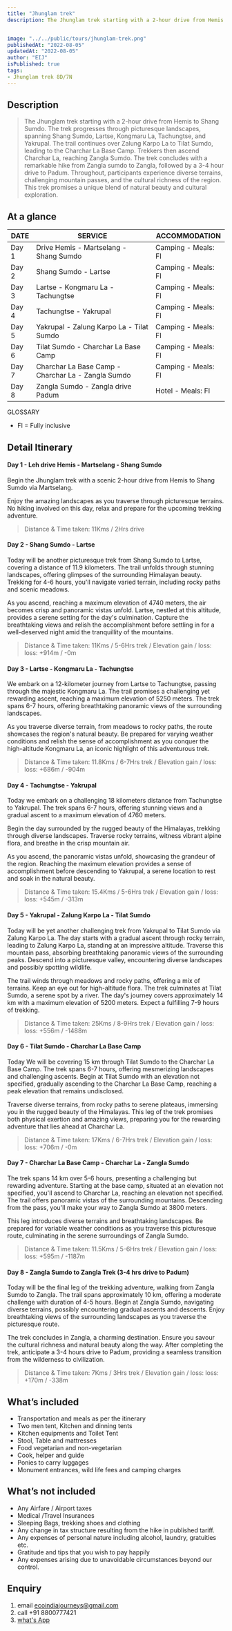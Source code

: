 ```yaml
---
title: "Jhunglam trek"
description: The Jhunglam trek starting with a 2-hour drive from Hemis to Shang Sumdo. The trek progresses through picturesque landscapes, spanning Shang Sumdo, Lartse, Kongmaru La, Tachungtse, and Yakrupal. The trail continues over Zalung Karpo La to Tilat Sumdo, leading to the Charchar La Base Camp. Trekkers then ascend Charchar La, reaching Zangla Sumdo. The trek concludes with a remarkable hike from Zangla sumdo to Zangla, followed by a 3-4 hour drive to Padum. Throughout, participants experience diverse terrains, challenging mountain passes, and the cultural richness of the region. This trek promises a unique blend of natural beauty and cultural exploration.


image: "../../public/tours/jhunglam-trek.png"
publishedAt: "2022-08-05"
updatedAt: "2022-08-05"
author: "EIJ"
isPublished: true
tags: 
- Jhunglam trek 8D/7N
---
```


## Description
> The Jhunglam trek starting with a 2-hour drive from Hemis to Shang Sumdo. The trek progresses through picturesque landscapes, spanning Shang Sumdo, Lartse, Kongmaru La, Tachungtse, and Yakrupal. The trail continues over Zalung Karpo La to Tilat Sumdo, leading to the Charchar La Base Camp. Trekkers then ascend Charchar La, reaching Zangla Sumdo. The trek concludes with a remarkable hike from Zangla sumdo to Zangla, followed by a 3-4 hour drive to Padum. Throughout, participants experience diverse terrains, challenging mountain passes, and the cultural richness of the region. This trek promises a unique blend of natural beauty and cultural exploration.    

## At a glance

| DATE   | SERVICE                                             | ACCOMMODATION                  |
| -------|-----------------------------------------------------|--------------------------------|
| Day 1  | Drive Hemis - Martselang - Shang Sumdo   | Camping - Meals: FI |
| Day 2  | Shang Sumdo - Lartse  | Camping - Meals: FI |
| Day 3  | Lartse - Kongmaru La - Tachungtse | Camping - Meals: FI |
| Day 4  | Tachungtse - Yakrupal | Camping - Meals: FI |
| Day 5  | Yakrupal - Zalung Karpo La - Tilat Sumdo |  Camping - Meals: FI |
| Day 6  | Tilat Sumdo - Charchar La Base Camp |  Camping - Meals: FI |
| Day 7  | Charchar La Base Camp - Charchar La - Zangla Sumdo |  Camping - Meals: FI |
| Day 8  | Zangla Sumdo - Zangla drive Padum |  Hotel - Meals: FI |


GLOSSARY
- FI = Fully inclusive

## Detail Itinerary

#### Day 1 - Leh drive Hemis - Martselang - Shang Sumdo 
Begin the Jhunglam trek with a scenic 2-hour drive from Hemis to Shang Sumdo via Martselang. 

Enjoy the amazing landscapes as you traverse through picturesque terrains. No hiking involved on this day, relax and prepare for the upcoming trekking adventure.
> Distance & Time taken: 11Kms / 2Hrs drive 

#### Day 2 - Shang Sumdo - Lartse 
Today will be another picturesque trek from Shang Sumdo to Lartse, covering a distance of 11.9 kilometers. The trail unfolds through stunning landscapes, offering glimpses of the surrounding Himalayan beauty. 
Trekking for 4-6 hours, you'll navigate varied terrain, including rocky paths and scenic meadows. 

As you ascend, reaching a maximum elevation of 4740 meters, the air becomes crisp and panoramic vistas unfold. Lartse, nestled at this altitude, provides a serene setting for the day's culmination. 
Capture the breathtaking views and relish the accomplishment before settling in for a well-deserved night amid the tranquillity of the mountains.
> Distance & Time taken: 11Kms / 5-6Hrs trek / Elevation gain / loss: loss: +914m / -0m


#### Day 3 - Lartse - Kongmaru La - Tachungtse 
We embark on a 12-kilometer journey from Lartse to Tachungtse, passing through the majestic Kongmaru La. 
The trail promises a challenging yet rewarding ascent, reaching a maximum elevation of 5250 meters. 
The trek spans 6-7 hours, offering breathtaking panoramic views of the surrounding landscapes. 

As you traverse diverse terrain, from meadows to rocky paths, the route showcases the region's natural beauty. Be prepared for varying weather conditions and relish the sense of accomplishment as you conquer the high-altitude Kongmaru La, an iconic highlight of this adventurous trek.
> Distance & Time taken: 11.8Kms / 6-7Hrs trek / Elevation gain / loss: loss: +686m / -904m


#### Day 4 - Tachungtse - Yakrupal 
Today we embark on a challenging 18 kilometers distance from Tachungtse to Yakrupal. The trek spans 6-7 hours, offering stunning views and a gradual ascent to a maximum elevation of 4760 meters. 

Begin the day surrounded by the rugged beauty of the Himalayas, trekking through diverse landscapes. 
Traverse rocky terrains, witness vibrant alpine flora, and breathe in the crisp mountain air. 

As you ascend, the panoramic vistas unfold, showcasing the grandeur of the region. Reaching the maximum elevation provides a sense of accomplishment before descending to Yakrupal, a serene location to rest and soak in the natural beauty.
> Distance & Time taken: 15.4Kms / 5-6Hrs trek / Elevation gain / loss: loss: +545m / -313m


#### Day 5 - Yakrupal - Zalung Karpo La - Tilat Sumdo 
Today will be yet another challenging trek from Yakrupal to Tilat Sumdo via Zalung Karpo La. 
The day starts with a gradual ascent through rocky terrain, leading to Zalung Karpo La, standing at an impressive altitude. 
Traverse this mountain pass, absorbing breathtaking panoramic views of the surrounding peaks. Descend into a picturesque valley, encountering diverse landscapes and possibly spotting wildlife. 

The trail winds through meadows and rocky paths, offering a mix of terrains. Keep an eye out for high-altitude flora. The trek culminates at Tilat Sumdo, a serene spot by a river. The day's journey covers approximately 14 km with a maximum elevation of 5200 meters. Expect a fulfilling 7-9 hours of trekking.
> Distance & Time taken: 25Kms / 8-9Hrs trek / Elevation gain / loss: loss: +556m / -1488m


#### Day 6 - Tilat Sumdo - Charchar La Base Camp
Today We will be covering 15 km through Tilat Sumdo to the Charchar La Base Camp. 
The trek spans 6-7 hours, offering mesmerizing landscapes and challenging ascents. Begin at Tilat Sumdo with an elevation not specified, gradually ascending to the Charchar La Base Camp, reaching a peak elevation that remains undisclosed. 

Traverse diverse terrains, from rocky paths to serene plateaus, immersing you in the rugged beauty of the Himalayas. This leg of the trek promises both physical exertion and amazing views, preparing you for the rewarding adventure that lies ahead at Charchar La.
> Distance & Time taken: 17Kms / 6-7Hrs trek / Elevation gain / loss: loss: +706m / -0m


#### Day 7 - Charchar La Base Camp - Charchar La - Zangla Sumdo
The trek spans 14 km over 5-6 hours, presenting a challenging but rewarding adventure. Starting at the base camp, situated at an elevation not specified, you'll ascend to Charchar La, reaching an elevation not specified. The trail offers panoramic vistas of the surrounding mountains. Descending from the pass, you'll make your way to Zangla Sumdo at 3800 meters. 

This leg introduces diverse terrains and breathtaking landscapes. Be prepared for variable weather conditions as you traverse this picturesque route, culminating in the serene surroundings of Zangla Sumdo.
> Distance & Time taken: 11.5Kms / 5-6Hrs trek / Elevation gain / loss: loss: +595m / -1187m


#### Day 8 - Zangla Sumdo to Zangla Trek (3-4 hrs drive to Padum)
Today will be the final leg of the trekking adventure, walking from Zangla Sumdo to Zangla. 
The trail spans approximately 10 km, offering a moderate challenge with duration of 4-5 hours. Begin at Zangla Sumdo, navigating diverse terrains, possibly encountering gradual ascents and descents. Enjoy breathtaking views of the surrounding landscapes as you traverse the picturesque route. 

The trek concludes in Zangla, a charming destination. Ensure you savour the cultural richness and natural beauty along the way. 
After completing the trek, anticipate a 3-4 hours drive to Padum, providing a seamless transition from the wilderness to civilization.
> Distance & Time taken: 7Kms / 3Hrs trek / Elevation gain / loss: loss: +170m / -338m


## What’s included
- Transportation and meals as per the itinerary
- Two men tent, Kitchen and dinning tents
- Kitchen equipments and Toilet Tent
- Stool, Table and mattresses
- Food vegetarian and non-vegetarian
- Cook, helper and guide
- Ponies to carry luggages
- Monument entrances, wild life fees and camping charges

## What’s not included
- Any Airfare / Airport taxes
- Medical /Travel Insurances
- Sleeping Bags, trekking shoes and clothing
- Any change in tax structure resulting from the hike in published tariff.
- Any expenses of personal nature including alcohol, laundry, gratuities etc.
- Gratitude and tips that you wish to pay happily
- Any expenses arising due to unavoidable circumstances beyond our control.

## Enquiry
1.  email ecoindiajourneys@gmail.com
2.  call +91 8800777421
3.  [what's App](https://wa.me/918587044340)

